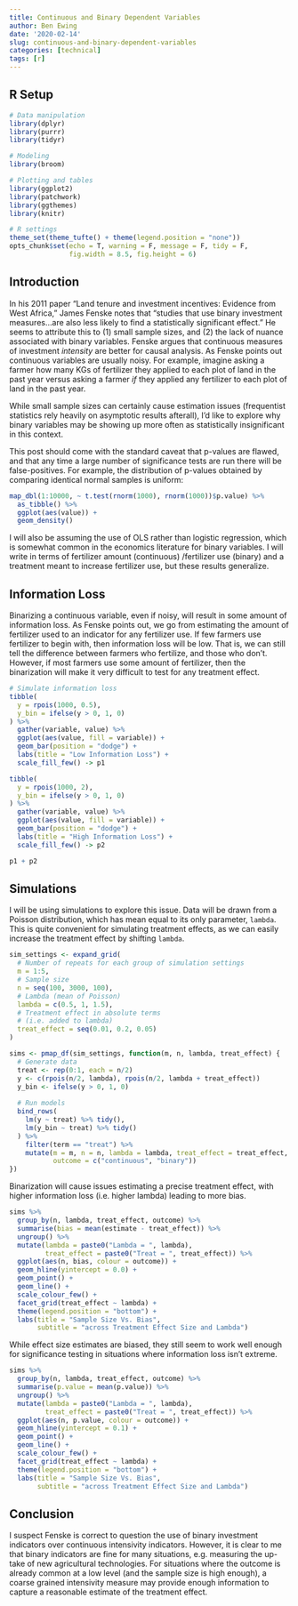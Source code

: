 ---
title: Continuous and Binary Dependent Variables
author: Ben Ewing
date: '2020-02-14'
slug: continuous-and-binary-dependent-variables
categories: [technical]
tags: [r]
---

## R Setup

```{r, warning = F, message = F}
# Data manipulation
library(dplyr)
library(purrr)
library(tidyr)

# Modeling
library(broom)

# Plotting and tables
library(ggplot2)
library(patchwork)
library(ggthemes)
library(knitr)

# R settings
theme_set(theme_tufte() + theme(legend.position = "none"))
opts_chunk$set(echo = T, warning = F, message = F, tidy = F,
               fig.width = 8.5, fig.height = 6)
```

## Introduction

In his 2011 paper "Land tenure and investment incentives: Evidence from West Africa," James Fenske notes that "studies that use binary investment measures...are also less likely to find a statistically significant effect." He seems to attribute this to (1) small sample sizes, and (2) the lack of nuance associated with binary variables. Fenske argues that continuous measures of investment _intensity_ are better for causal analysis. As Fenske points out continuous variables are usually noisy. For example, imagine asking a farmer how many KGs of fertilizer they applied to each plot of land in the past year versus asking a farmer _if_ they applied any fertilizer to each plot of land in the past year.

While small sample sizes can certainly cause estimation issues (frequentist statistics rely heavily on asymptotic results afterall), I'd like to explore why binary variables may be showing up more often as statistically insignificant in this context.

This post should come with the standard caveat that p-values are flawed, and that any time a large number of significance tests are run there will be false-positives. For example, the distribution of p-values obtained by comparing identical normal samples is uniform:

```{r, cache = T}
map_dbl(1:10000, ~ t.test(rnorm(1000), rnorm(1000))$p.value) %>% 
  as_tibble() %>% 
  ggplot(aes(value)) +
  geom_density()
```

I will also be assuming the use of OLS rather than logistic regression, which is somewhat common in the economics literature for binary variables.  I will write in terms of fertilizer amount (continuous) /fertilizer use (binary) and a treatment meant to increase fertilizer use, but these results generalize.

## Information Loss

Binarizing a continuous variable, even if noisy, will result in some amount of information loss. As Fenske points out, we go from estimating the amount of fertilizer used to an indicator for any fertilizer use. If few farmers use fertilizer to begin with, then information loss will be low. That is, we can still tell the difference between farmers who fertilize, and those who don't. However, if most farmers use some amount of fertilizer, then the binarization will make it very difficult to test for any treatment effect.

```{r}
# Simulate information loss
tibble(
  y = rpois(1000, 0.5),
  y_bin = ifelse(y > 0, 1, 0)
) %>% 
  gather(variable, value) %>% 
  ggplot(aes(value, fill = variable)) +
  geom_bar(position = "dodge") +
  labs(title = "Low Information Loss") +
  scale_fill_few() -> p1

tibble(
  y = rpois(1000, 2),
  y_bin = ifelse(y > 0, 1, 0)
) %>% 
  gather(variable, value) %>% 
  ggplot(aes(value, fill = variable)) +
  geom_bar(position = "dodge") +
  labs(title = "High Information Loss") + 
  scale_fill_few() -> p2

p1 + p2
```

## Simulations

I will be using simulations to explore this issue. Data will be drawn from a Poisson distribution, which has mean equal to its only parameter, `lambda`. This is quite convenient for simulating treatment effects, as we can easily increase the treatment effect by shifting `lambda`.

```{r, cache = T}
sim_settings <- expand_grid(
  # Number of repeats for each group of simulation settings
  m = 1:5,
  # Sample size
  n = seq(100, 3000, 100),
  # Lambda (mean of Poisson)
  lambda = c(0.5, 1, 1.5),
  # Treatment effect in absolute terms
  # (i.e. added to lambda)
  treat_effect = seq(0.01, 0.2, 0.05)
)

sims <- pmap_df(sim_settings, function(m, n, lambda, treat_effect) {
  # Generate data
  treat <- rep(0:1, each = n/2)
  y <- c(rpois(n/2, lambda), rpois(n/2, lambda + treat_effect))
  y_bin <- ifelse(y > 0, 1, 0)
  
  # Run models
  bind_rows(
    lm(y ~ treat) %>% tidy(),
    lm(y_bin ~ treat) %>% tidy()
  ) %>% 
    filter(term == "treat") %>% 
    mutate(m = m, n = n, lambda = lambda, treat_effect = treat_effect,
           outcome = c("continuous", "binary"))
})
```

Binarization will cause issues estimating a precise treatment effect, with higher information loss (i.e. higher lambda) leading to more bias.

```{r}
sims %>% 
  group_by(n, lambda, treat_effect, outcome) %>% 
  summarise(bias = mean(estimate - treat_effect)) %>% 
  ungroup() %>% 
  mutate(lambda = paste0("Lambda = ", lambda),
         treat_effect = paste0("Treat = ", treat_effect)) %>% 
  ggplot(aes(n, bias, colour = outcome)) +
  geom_hline(yintercept = 0.0) +
  geom_point() +
  geom_line() +
  scale_colour_few() +
  facet_grid(treat_effect ~ lambda) +
  theme(legend.position = "bottom") +
  labs(title = "Sample Size Vs. Bias",
       subtitle = "across Treatment Effect Size and Lambda")
```

While effect size estimates are biased, they still seem to work well enough for significance testing in situations where information loss isn't extreme.

```{r}
sims %>% 
  group_by(n, lambda, treat_effect, outcome) %>% 
  summarise(p.value = mean(p.value)) %>% 
  ungroup() %>% 
  mutate(lambda = paste0("Lambda = ", lambda),
         treat_effect = paste0("Treat = ", treat_effect)) %>% 
  ggplot(aes(n, p.value, colour = outcome)) +
  geom_hline(yintercept = 0.1) +
  geom_point() +
  geom_line() +
  scale_colour_few() +
  facet_grid(treat_effect ~ lambda) +
  theme(legend.position = "bottom") +
  labs(title = "Sample Size Vs. Bias",
       subtitle = "across Treatment Effect Size and Lambda")
```

## Conclusion

I suspect Fenske is correct to question the use of binary investment indicators over continuous intensivity indicators. However, it is clear to me that binary indicators are fine for many situations, e.g. measuring the up-take of new agricultural technologies. For situations where the outcome is already common at a low level (and the sample size is high enough), a coarse grained intensivity measure may provide enough information to capture a reasonable estimate of the treatment effect.
